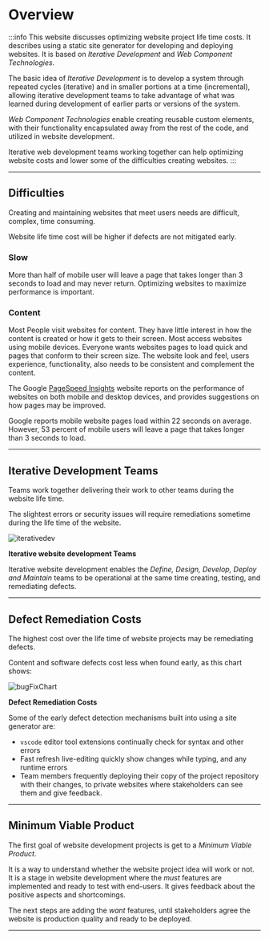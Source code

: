 # Overview

:::info
This website discusses optimizing website project life time costs. It describes using a static site generator for developing and deploying websites. It is based on _Iterative Development_ and _Web Component Technologies_.

The basic idea of _Iterative Development_ is to develop a system through repeated cycles (iterative) and in smaller portions at a time (incremental), allowing iterative development teams to take advantage of what was learned during development of earlier parts or versions of the system.

_Web Component Technologies_ enable creating reusable custom elements, with their functionality encapsulated away from the rest of the code, and utilized in website development.

Iterative web development teams working together can help optimizing website costs and lower some of the difficulties creating websites.
:::

---

## Difficulties

Creating and maintaining websites that meet users needs are difficult, complex, time consuming.

Website life time cost will be higher if defects are not mitigated early.

### Slow

More than half of mobile user will leave a page that takes longer than 3 seconds to load and may never return. Optimizing websites to maximize performance is important.

### Content

Most People visit websites for content. They have little interest in how the content is created or how it gets to their screen. Most access websites using mobile devices. Everyone wants websites pages to load quick and pages that conform to their screen size. The website look and feel, users experience, functionality, also needs to be consistent and complement the content.

The Google [PageSpeed Insights](https://pagespeed.web.dev/) website reports on the performance of websites on both mobile and desktop devices, and provides suggestions on how pages may be improved.

Google reports mobile website pages load within 22 seconds on average. However, 53 percent of mobile users will leave a page that takes longer than 3 seconds to load.

---

## Iterative Development Teams

Teams work together delivering their work to other teams during the website life time.

The slightest errors or security issues will require remediations sometime during the life time of the website.

<!--
<img src={/img/iterativedev.png} height={400} width={400} />
-->

![iterativedev](/img/iterativedev.png)

**Iterative website development Teams**

Iterative website development enables the _Define, Design, Develop, Deploy and Maintain_ teams to be operational at the same time creating, testing, and remediating defects.

---

## Defect Remediation Costs

The highest cost over the life time of website projects may be remediating defects.

Content and software defects cost less when found early, as this chart shows:

<!--
<img src={/img/bugFixChart.jpg} height= {400} width={400} />
-->

![bugFixChart](/img/bugFixChart.jpg)

**Defect Remediation Costs**

Some of the early defect detection mechanisms built into using a site generator are:

- `vscode` editor tool extensions continually check for syntax and other errors
- Fast refresh live-editing quickly show changes while typing, and any runtime errors
- Team members frequently deploying their copy of the project repository with their changes, to private websites where stakeholders can see them and give feedback.

---

## Minimum Viable Product

The first goal of website development projects is get to a _Minimum Viable Product_.

It is a way to understand whether the website project idea will work or not. It is a stage in website development where the _must_ features are implemented and ready to test with end-users. It gives feedback about the positive aspects and shortcomings.

The next steps are adding the _want_ features, until stakeholders agree the website is production quality and ready to be deployed.

---
